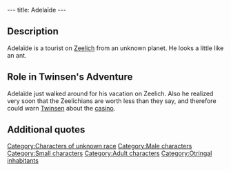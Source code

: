 ---
title: Adelaïde
---

{{Character|
Name=Adelaïde|
Image=DVADELAI.JPG|
Race=Unknown|
Gender=Male|
Size=Small|
Age=Adult}}

{{Quote|
Quote=I shouldn't never have watched that commercial for Zeelich, it's so fake. The changing of the guard was lousy, we never even got to see the emperor, and that casino, it's a tourist clip-joint..."Have trust in our friendship..." Hah! Who are they trying to kidding!|
Character=Adelaïde}}

==Description==
Adelaïde is a tourist on [[Zeelich]] from an unknown planet. He looks a little like an ant.

==Role in Twinsen's Adventure==
Adelaïde just walked around for his vacation on Zeelich. Also he realized very soon that the Zeelichians are worth less than they say, and therefore could warn [[Twinsen]] about the [[casino]].

==Additional quotes==
{{Quote|
Quote=This is a well organized planet: soldiers everywhere, law and order, discipline, clean treets.|
Character=Adelaïde}}
{{Quote|
Quote=I hope my shuttle will be here soon, I can't wait to get back home.|
Character=Adelaïde}}

[[Category:Characters of unknown race]]
[[Category:Male characters]]
[[Category:Small characters]]
[[Category:Adult characters]]
[[Category:Otringal inhabitants]]